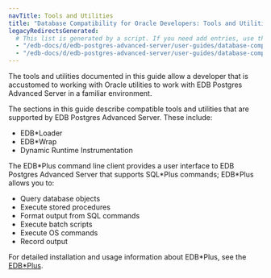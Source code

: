 ```yaml
---
navTitle: Tools and Utilities
title: "Database Compatibility for Oracle Developers: Tools and Utilities"
legacyRedirectsGenerated:
  # This list is generated by a script. If you need add entries, use the `legacyRedirects` key.
  - "/edb-docs/d/edb-postgres-advanced-server/user-guides/database-compatibility-for-oracle-developers-tools-and-utilities-guide/9.6/DB_Compat_for_Oracle_Dev_Tools_Guide.1.01.html"
  - "/edb-docs/d/edb-postgres-advanced-server/user-guides/database-compatibility-for-oracle-developers-tools-and-utilities-guide/9.6/toc.html"
---
```


<div id="introduction" class="registered_link"></div>

The tools and utilities documented in this guide allow a developer that is accustomed to working with Oracle utilities to work with EDB Postgres Advanced Server in a familiar environment.

The sections in this guide describe compatible tools and utilities that are supported by EDB Postgres Advanced Server. These include:

-   EDB\*Loader
-   EDB\*Wrap
-   Dynamic Runtime Instrumentation

The EDB\*Plus command line client provides a user interface to EDB Postgres Advanced Server that supports SQL\*Plus commands; EDB\*Plus allows you to:

-   Query database objects
-   Execute stored procedures
-   Format output from SQL commands
-   Execute batch scripts
-   Execute OS commands
-   Record output

For detailed installation and usage information about EDB\*Plus, see the [EDB\*Plus](/edb_plus/latest/).

